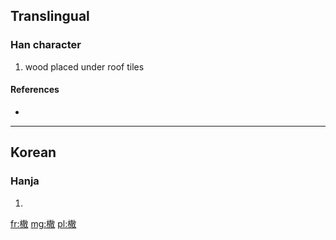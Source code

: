 ==Translingual==

===Han character===
{{Han char|rn=75|rad=木|as=12|sn=16|four=|canj=木廿月大 (DTBK)}}

# wood placed under roof tiles

====References====
* {{Han ref|kx=0555.311|dj=0945.120|hdz=21288.061|uh=6A75|ud=27253}}

----

==Korean==

===Hanja===
{{ko-hanja|hangeul=산|eumhun=|rv=san|mr=san|y=san}}

# {{defn|lang=ko|sort=木12}}

[[fr:橵]]
[[mg:橵]]
[[pl:橵]]
